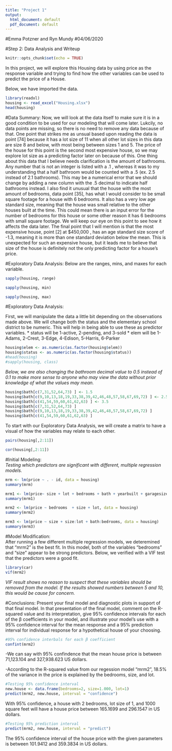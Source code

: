 ```yaml
---
title: "Project 1"
output:
  html_document: default
  pdf_document: default
---
```

#Emma Potzner and Ryn Mundy
#04/06/2020

#Step 2:  Data Analysis and Writeup
```r
knitr::opts_chunk$set(echo = TRUE)
```

In this project, we will explore this Housing data by using price as the response variable and trying to find how the other variables can be used to predict the price of a House.

Below, we have imported the data.

```r
library(readxl)
housing <- read_excel("Housing.xlsx")
head(housing)
```

#Data Summary:
Now, we will look at the data itself to make sure it is in a good condition to be used for our modeling that will come later. Lukcily, no data points are missing, so there is no need to remove any data because of that. One point that strikes me as unsual based upon reading the data is point [74] because it has a lot size of 11 when all other lot sizes in this data are size 8 and below, with most being between sizes 1 and 5. The price of the house for this point is the second most expensive house, so we may explore lot size as a predicting factor later on because of this. One thing about this data that I believe needs clarification is the amount of bathrooms. Any number that is not an integer is listed with a .1 , whereas it was to my understanding that a half bathroom would be counted with a .5 (ex. 2.5 instead of 2.1 bathrooms). This may be a numerical error that we should change by adding a new column with the .5 decimal to indicate half bathrooms instead. I also find it unusual that the house with the most amount of bedrooms, data point [35], has what I would consider to be small square footage for a house with 6 bedrooms. It also has a very low age standard size, meaning that the house was small relative to the other houses built at the time. This could mean there is an input error for the number of bedrooms for this house or some other reason it has 6 bedrooms with small square footage. We will keep our eye on this point to see how it affects the data later. The final point that I will mention is that the most expensive house, point [2] at $450,000 , has an age standard size score of -1.3, meaning it is more than one standard deviation below the mean. This is unexpected for such an expensive house, but it leads me to believe that size of the house is definitely not the only predicting factor for a house's price.

#Exploratory Data Analysis:
Below are the ranges, mins, and maxes for each variable.
```r
sapply(housing, range)
```

```r
sapply(housing, min)
```
```r
sapply(housing, max)
```
#Exploratory Data Analysis:

First, we will manipulate the data a little bit depending on the observations made above. We will change both the status and the elementary school district to be numeric. This will help in being able to use these as predictor variables. * status will be 1-active, 2-pending, and 3-sold * elem will be 1-Adams, 2-Crest, 3-Edge, 4-Edison, 5-Harris, 6-Parker

```r
housing$elem <- as.numeric(as.factor(housing$elem))
housing$status <- as.numeric(as.factor(housing$status))
#head(housing)
#sapply(housing, class)
```
*Below, we are also changing the bathroom decimal value to 0.5 instead of 0.1 to make more sense to anyone who may view the data without prior knowledge of what the values may mean.*
```r
housing$bath[c(7,31,52,64,73) ] <- 1.5
housing$bath[c(9,10,13,18,19,33,38,39,42,46,48,57,58,67,69,72) ] <- 2.5               
housing$bath[c(41,54,59,60,61,62,63) ] <- 3.5
housing$bath[c(7,31,52,64,73) ] 
housing$bath[c(9,10,13,18,19,33,38,39,42,46,48,57,58,67,69,72) ]                
housing$bath[c(41,54,59,60,61,62,63) ]
```


To start with our Exploratory Data Analysis, we will create a matrix to have a visual of how the variables may relate to each other.

```r
pairs(housing[,2:11])

cor(housing[,2:11])
```

#Initial Modeling:  
*Testing which predictors are significant with different, multiple regression models.*
```r
mrm <- lm(price ~ . - id, data = housing)
summary(mrm)
```

```r
mrm1 <- lm(price~ size + lot + bedrooms + bath + yearbuilt + garagesize + status + elem, data=housing)
summary(mrm1)
```

```r
mrm2 <- lm(price ~ bedrooms  + size + lot, data = housing)
summary(mrm2)
```
```r
mrm3 <- lm(price ~ size + size:lot + bath:bedrooms, data = housing)
summary(mrm3)
```

#Model Modification:  
After running a few different multiple regression models, we deteremined that "mrm2" is the best fit. In this model, both of the variables "bedrooms" and "size" appear to be strong predictors. Below, we verified with a VIF test that the predictors were a good fit.

```r
library(car)
vif(mrm2)
```
*VIF result shows no reason to suspect that these variables should be removed from the model. If the results showed numbers between 5 and 10, this would be cause for concern.*

#Conclusions: 
Present your final model and diagnostic plots in support of that final model. In that presentation of the final model, comment on the R-squared value and its interpretation, give 95% confidence intervals for each of the β coefficients in your model, and illustrate your model’s use with a 95% confidence interval for the mean response and a 95% prediction interval for individual response for a hypothetical house of your choosing.

```r
#95% confidence interbals for each β coefficient
confint(mrm2)
```
-We can say with 95% confindence that the mean house price is between 71,123.104 and 327,938.623 US dollars.

-According to the R-squared value from our regession model "mrm2", 18.5% of the variance in the price is explained by the bedrooms, size, and lot.

```r
#Testing 95% confidence interval
new.house <- data.frame(bedrooms=2, size=1.000, lot=1)
predict(mrm2, new.house, interval = "confidence")
```
With 95% confidence, a house with 2 bedrooms, lot size of 1, and 1000 square feet will have a house price between 165.1699 and  296.1547 in US dollars.

```r
#Testing 95% prediction interval
predict(mrm2, new.house, interval = "predict")
```
The 95% confidence interval of the house price with the given parameters is between 101.9412 and 359.3834 in US dollars. 






